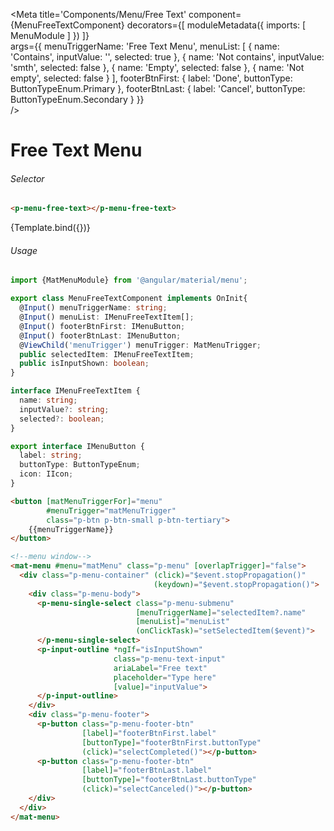 

<Meta title='Components/Menu/Free Text'
    component={MenuFreeTextComponent}
    decorators={[
      moduleMetadata({
          imports: [
            MenuModule
          ]
      })
    ]}  
    args={{
      menuTriggerName: 'Free Text Menu',
      menuList: [
        { name: 'Contains', inputValue: '', selected: true },
        { name: 'Not contains', inputValue: 'smth', selected: false },
        { name: 'Empty', selected: false },
        { name: 'Not empty', selected: false }
      ],
      footerBtnFirst: {
        label: 'Done',
        buttonType: ButtonTypeEnum.Primary
      },
      footerBtnLast: {
        label: 'Cancel',
        buttonType: ButtonTypeEnum.Secondary
      }
    }}  
 />


# Free Text Menu

###### Selector
```html
<p-menu-free-text></p-menu-free-text>
```
<Canvas>
  <Story name="Free Text"
    args={{ 
    }}>
    {Template.bind({})}
  </Story>
</Canvas>

###### Usage
```ts
import {MatMenuModule} from '@angular/material/menu';

export class MenuFreeTextComponent implements OnInit{
  @Input() menuTriggerName: string;
  @Input() menuList: IMenuFreeTextItem[];
  @Input() footerBtnFirst: IMenuButton;
  @Input() footerBtnLast: IMenuButton;
  @ViewChild('menuTrigger') menuTrigger: MatMenuTrigger;
  public selectedItem: IMenuFreeTextItem;
  public isInputShown: boolean;
}

interface IMenuFreeTextItem {
  name: string;
  inputValue?: string;
  selected?: boolean;
}

export interface IMenuButton {
  label: string;
  buttonType: ButtonTypeEnum;
  icon: IIcon;
}
```
```html
<button [matMenuTriggerFor]="menu"
        #menuTrigger="matMenuTrigger"
        class="p-btn p-btn-small p-btn-tertiary">
    {{menuTriggerName}}
</button>

<!--menu window-->
<mat-menu #menu="matMenu" class="p-menu" [overlapTrigger]="false">
  <div class="p-menu-container" (click)="$event.stopPropagation()"
                                (keydown)="$event.stopPropagation()">
    <div class="p-menu-body">
      <p-menu-single-select class="p-menu-submenu"
                            [menuTriggerName]="selectedItem?.name"
                            [menuList]="menuList"
                            (onClickTask)="setSelectedItem($event)">
      </p-menu-single-select>
      <p-input-outline *ngIf="isInputShown"
                       class="p-menu-text-input"
                       ariaLabel="Free text"
                       placeholder="Type here"
                       [value]="inputValue">
      </p-input-outline>
    </div>
    <div class="p-menu-footer">
      <p-button class="p-menu-footer-btn"
                [label]="footerBtnFirst.label"
                [buttonType]="footerBtnFirst.buttonType"
                (click)="selectCompleted()"></p-button>
      <p-button class="p-menu-footer-btn"
                [label]="footerBtnLast.label"
                [buttonType]="footerBtnLast.buttonType"
                (click)="selectCanceled()"></p-button>
    </div>
  </div>
</mat-menu>
```
